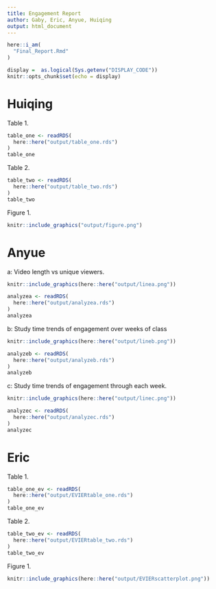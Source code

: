 ```yaml
---
title: Engagement Report
author: Gaby, Eric, Anyue, Huiqing 
output: html_document
---
```


```r

here::i_am(
  "Final_Report.Rmd"
)

display =  as.logical(Sys.getenv("DISPLAY_CODE"))
knitr::opts_chunk$set(echo = display)
```

# Huiqing
Table 1.
```r
table_one <- readRDS(
  here::here("output/table_one.rds")
)
table_one
```

Table 2.
```r
table_two <- readRDS(
  here::here("output/table_two.rds")
)
table_two
```

Figure 1.
```r
knitr::include_graphics("output/figure.png")
```

# Anyue
a: Video length vs unique viewers.

```r
knitr::include_graphics(here::here("output/linea.png"))
```


```r
analyzea <- readRDS(
  here::here("output/analyzea.rds")
)
analyzea
```

b: Study time trends of engagement over weeks of class

```r
knitr::include_graphics(here::here("output/lineb.png"))
```

```r
analyzeb <- readRDS(
  here::here("output/analyzeb.rds")
)
analyzeb
```

c: Study time trends of engagement through each week.

```r
knitr::include_graphics(here::here("output/linec.png"))
```

```r
analyzec <- readRDS(
  here::here("output/analyzec.rds")
)
analyzec
```

# Eric
Table 1.
```r
table_one_ev <- readRDS(
  here::here("output/EVIERtable_one.rds")
)
table_one_ev
```

Table 2.
```r
table_two_ev <- readRDS(
  here::here("output/EVIERtable_two.rds")
)
table_two_ev
```

Figure 1.
```r
knitr::include_graphics(here::here("output/EVIERscatterplot.png"))
```

